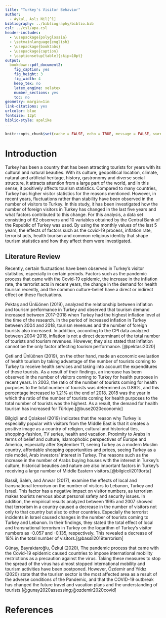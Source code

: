 ```yaml
---
title: "Turkey's Visitor Behavior"
author: 
  - Aykal, Aslı Nil[^1]
bibliography: ../bibliography/biblio.bib
csl: ../csl/apa.csl
header-includes:
  - \usepackage{polyglossia}
  - \setmainlanguage{english}
  - \usepackage{booktabs}
  - \usepackage{caption} 
  - \captionsetup[table]{skip=10pt}
output:
  bookdown::pdf_document2:
    fig_caption: yes
    fig_height: 3
    fig_width: 4
    keep_tex: no
    latex_engine: xelatex
    number_sections: yes
    toc: no
geometry: margin=1in
link-citations: yes
urlcolor: blue
fontsize: 12pt
biblio-style: apalike
---
```

```r
knitr::opts_chunk$set(cache = FALSE, echo = TRUE, message = FALSE, warning = FALSE)
```

<!-- ======================================================================= -->
<!-- ============================== FOOTNOTES ============================== -->
<!-- ======================================================================= -->
[^1]: 20080470, [Github Repo](https://github.com/aslaykal/proposal.git)




# Introduction
Turkey has been a country that has been attracting tourists for years with its cultural and natural beauties. With its culture, geopolitical location, climate, natural and artificial heritage, history, gastronomy and diverse social structure, it attracts attention from a large part of the world, and in this sense, it positively affects tourism statistics. Compared to many countries, Turkey has higher visitor statistics for the reasons mentioned. However, in recent years, fluctuations rather than stability have been observed in the number of visitors to Turkey. In this study, it has been investigated how the number of foreign visitors in Turkey has changed in the last five years and what factors contributed to this change. For this analysis, a data set consisting of 62 observers and 10 variables obtained by the Central Bank of the Republic of Turkey was used. By using the monthly values of the last 5 years, the effects of factors such as the covid-19 process, inflation rate, terrorist acts, health tourism and common religious identity that shape tourism statistics and how they affect them were investigated.




## Literature Review
Recently, certain fluctuations have been observed in Turkey's visitor statistics, especially in certain periods. Factors such as the pandemic process that came with the Covid-19 epidemic, the increase in the inflation rate, the terrorist acts in recent years, the change in the demand for health tourism recently, and the common culture-belief have a direct or indirect effect on these fluctuations.

Pektaş and Ünlüönen (2019), analyzed the relationship between inflation and tourism performance in Turkey and observed that tourism demand increased between 2017-2018 when Turkey had the highest inflation level at the time of the research. In the period of increased inflation in Turkey between 2004 and 2018, tourism revenues and the number of foreign tourists also increased. In addition, according to the CPI data analyzed between 2004-2018, inflation is not a direct determinant of the total number of tourists and tourism revenues. However, they also stated that inflation cannot be the only factor affecting tourism performance.
[@pektas:2020]

Çeti and Ünlüönen (2019), on the other hand, made an economic evaluation of health tourism by taking advantage of the number of tourists coming to Turkey to receive health services and taking into account the expenditures of these tourists. As a result of their findings, an increase has been observed in the number of visitors coming to Turkey for health purposes in recent years. In 2003, the ratio of the number of tourists coming for health purposes to the total number of tourists was determined as 0.86%, and this percentage increased to 1.21% at the end of 2018. 2018 was the year in which the ratio of the number of tourists coming for health purposes to the total number of tourists was the highest. As a result, the demand for health tourism has increased for Türkiye.[@buse2020economic]

Bilgiçli and Çolaksel (2019) indicates that the reason why Turkey is especially popular with visitors from the Middle East is that it creates a positive image as a country of religion, cultural and historical ties, shopping-fashion, TV series, health and vacation. Proximity to Arabs in terms of belief and culture, Islamophobic perspectives of Europe and America, especially after September 11, seeing Turkey as a modern Muslim country, affordable shopping opportunities and prices, seeing Turkey as a role model, Arab investors' interest in Turkey. The reasons such as the increase in the number of Arabs buying houses with the interest in Turkey's culture, historical beauties and nature are also important factors in Turkey's receiving a large number of Middle Eastern visitors.[@bilgiccli2019orta]

Bassil, Saleh, and Anwar (2017), examine the effects of local and transnational terrorism on the number of visitors to Lebanon, Turkey and Israel. This factor has a negative impact on visitor numbers, as terrorism makes tourists nervous about personal safety and security issues. In addition, the empirical results analyzed between 1995 and 2007 showed that terrorism in a country caused a decrease in the number of visitors not only to that country but also to other countries. Especially the terrorist incidents in Israel caused changes in the number of tourists coming to Turkey and Lebanon. In their findings, they stated the total effect of local and transnational terrorism in Turkey on the logarithm of Turkey's visitor numbers as -0.057 and -0.135, respectively. This revealed a decrease of 18% in the total number of visitors.[@bassil2019terrorism]

Günay, Bayraktaroğlu, Özkul (2020), The pandemic process that came with the Covid-19 epidemic caused countries to impose international mobility restrictions as a precaution against the virus. Taking these measures to stop the spread of the virus has almost stopped international mobility and tourism activities have been postponed. However, Özdemir and Yıldız (2020) state that the tourism sector is the most affected area as a result of the adverse conditions of the Pandemic, and that the COVID-19 outbreak has changed the future travel and vacation plans and the understanding of tourists.[@gunay2020assessing;@ozdemir2020covid]



\newpage
# References {#references}
<div id="refs"></div>

